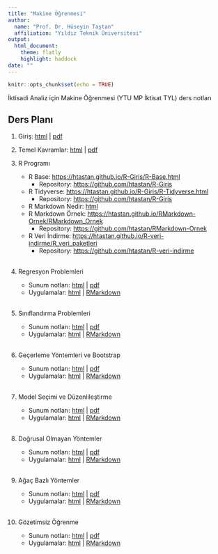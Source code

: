 ```yaml
---
title: "Makine Öğrenmesi"
author: 
  name: "Prof. Dr. Hüseyin Taştan"
  affiliation: "Yıldız Teknik Üniversitesi"
output: 
  html_document:
    theme: flatly
    highlight: haddock
date: ""
---
```


```r
knitr::opts_chunk$set(echo = TRUE)
```

İktisadi Analiz için Makine Öğrenmesi (YTU MP İktisat TYL) ders notları 

## Ders Planı


1. Giriş: [html](docs/Giris.html) | [pdf](docs/Giris.pdf)

2. Temel Kavramlar: [html](docs/Temel-Kavramlar.html) | [pdf](docs/Temel-Kavramlar.pdf)

3. R Programı 
    - R Base: <https://htastan.github.io/R-Giris/R-Base.html>
      - Repository: <https://github.com/htastan/R-Giris>
    - R Tidyverse: <https://htastan.github.io/R-Giris/R-Tidyverse.html>
      - Repository: <https://github.com/htastan/R-Giris> 
    - R Markdown Nedir: [html](R/RMarkdown.html) 
    - R Markdown Örnek: <https://htastan.github.io/RMarkdown-Ornek/RMarkdown_Ornek>
      - Repository: <https://github.com/htastan/RMarkdown-Ornek>
    - R Veri İndirme: <https://htastan.github.io/R-veri-indirme/R_veri_paketleri>
      - Repository: <https://github.com/htastan/R-veri-indirme>
<br/>
<br/>

4. Regresyon Problemleri
    - Sunum notları: [html](docs/Regresyon.html) | [pdf](docs/Regresyon.pdf)
    - Uygulamalar: [html](R/R-Regresyon.html) | [RMarkdown](R/R-Regresyon.Rmd)
<br/>
<br/>

5. Sınıflandırma Problemleri 
    - Sunum notları: [html](docs/Siniflandirma.html) | [pdf](docs/Siniflandirma.pdf)
    - Uygulamalar: [html](R/R-Siniflandirma.html) | [RMarkdown](R/R-Siniflandirma.Rmd)
<br/>
<br/>

6. Geçerleme Yöntemleri ve Bootstrap 
    - Sunum notları: [html](docs/Gecerleme.html) | [pdf](docs/Gecerleme.pdf)
    - Uygulamalar: [html](R/R-Gecerleme.html) | [RMarkdown](R/R-Gecerleme.Rmd)
<br/>
<br/>

7. Model Seçimi ve Düzenlileştirme 
    - Sunum notları: [html](docs/Duzenlilestirme.html) | [pdf](docs/Duzenlilestirme.pdf)
    - Uygulamalar: [html](R/R-Duzenlilestirme.html) | [RMarkdown](R/R-Duzenlilestirme.Rmd)
<br/>
<br/>

8. Doğrusal Olmayan Yöntemler 
    - Sunum notları: [html](docs/Dogrusal-olmayan-modeller.html) | [pdf](docs/Dogrusal-olmayan-modeller.pdf)
    - Uygulamalar: [html](R/R-Dogrusal-olmayan-modeller.html) | [RMarkdown](R/R-Dogrusal-olmayan-modeller.Rmd) 
<br/>
<br/>

9. Ağaç Bazlı Yöntemler 
    - Sunum notları: [html](docs/Agac-bazli-yontemler.html) | [pdf](docs/Agac-bazli-yontemler.pdf)
    - Uygulamalar: [html](R/R-Agac-bazli-yontemler.html) | [RMarkdown](R/R-Agac-bazli-yontemler.Rmd)  
<br/>
10. Gözetimsiz Öğrenme
    - Sunum notları: [html](docs/Gozetimsiz-Ogrenme.html) | [pdf](docs/Gozetimsiz-Ogrenme.pdf)
    - Uygulamalar: [html](R/R-Gozetimsiz-ogrenme.html) | [RMarkdown](R/R-Gozetimsiz-ogrenme.Rmd)   
<br/>
<br/>


